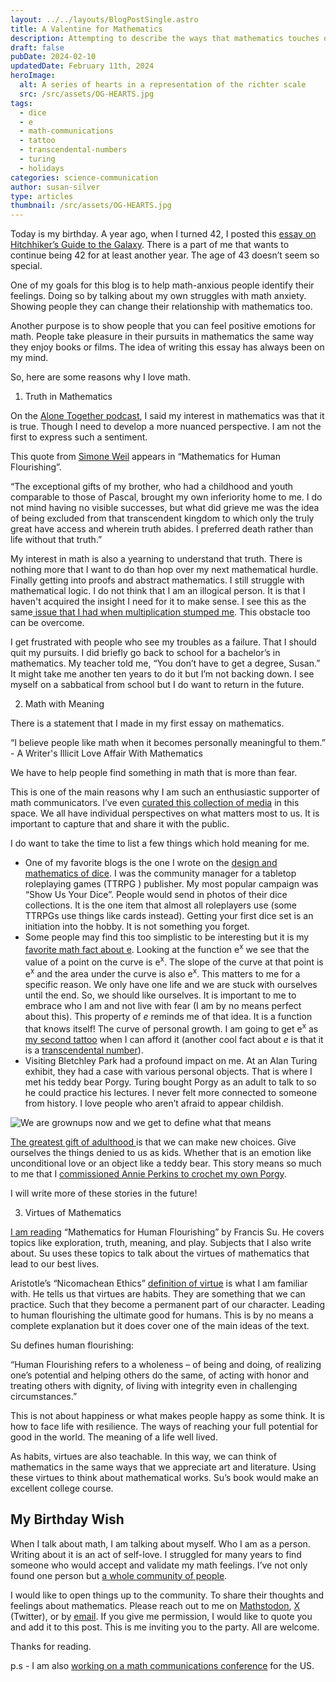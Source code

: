 ```yaml
---
layout: ../../layouts/BlogPostSingle.astro
title: A Valentine for Mathematics
description: Attempting to describe the ways that mathematics touches our hearts. Or the author's specficallly.
draft: false
pubDate: 2024-02-10
updatedDate: February 11th, 2024
heroImage:
  alt: A series of hearts in a representation of the richter scale
  src: /src/assets/OG-HEARTS.jpg
tags:
  - dice
  - e
  - math-communications
  - tattoo
  - transcendental-numbers
  - turing
  - holidays
categories: science-communication
author: susan-silver
type: articles
thumbnail: /src/assets/OG-HEARTS.jpg
---
```



Today is my birthday. A year ago, when I turned 42, I posted this [essay on Hitchhiker’s Guide to the Galaxy](https://beautyofmathematics.com/hitchhikers-guide-to-the-galaxy/). There is a part of me that wants to continue being 42 for at least another year. The age of 43 doesn’t seem so special. 

One of my goals for this blog is to help math-anxious people identify their feelings. Doing so by talking about my own struggles with math anxiety. Showing people they can change their relationship with mathematics too.

Another purpose is to show people that you can feel positive emotions for math. People take pleasure in their pursuits in mathematics the same way they enjoy books or films. The idea of writing this essay has always been on my mind.  

So, here are some reasons why I love math. 



1. Truth in Mathematics

On the [Alone Together podcast](https://podcasts.apple.com/us/podcast/one-is-the-loneliest-number-or-is-it/id1547298340?i=1000524569087), I said my interest in mathematics was that it is true. Though I need to develop a more nuanced perspective. I am not the first to express such a sentiment.

This quote from [Simone Weil](https://plato.stanford.edu/entries/simone-weil/) appears in “Mathematics for Human Flourishing”. 

“The exceptional gifts of my brother, who had a childhood and youth comparable to those of Pascal, brought my own inferiority home to me. I do not mind having no visible successes, but what did grieve me was the idea of being excluded from that transcendent kingdom to which only the truly great have access and wherein truth abides. I preferred death rather than life without that truth.” 

My interest in math is also a yearning to understand that truth. There is nothing more that I want to do than hop over my next mathematical hurdle. Finally getting into proofs and abstract mathematics. I still struggle with mathematical logic. I do not think that I am an illogical person. It is that I haven't acquired the insight I need for it to make sense. I see this as the same[ issue that I had when multiplication stumped me](https://beautyofmathematics.com/a-writers-illicit-love-affair-with-mathematics/). This obstacle too can be overcome. 

I get frustrated with people who see my troubles as a failure. That I should quit my pursuits. I did briefly go back to school for a bachelor’s in mathematics. My teacher told me, “You don’t have to get a degree, Susan.” It might take me another ten years to do it but I’m not backing down. I see myself on a sabbatical from school but I do want to return in the future. 



2. Math with Meaning

There is a statement that I made in my first essay on mathematics. 

“I believe people like math when it becomes personally meaningful to them.” - A Writer's Illicit Love Affair With Mathematics

We have to help people find something in math that is more than fear. 

This is one of the main reasons why I am such an enthusiastic supporter of math communicators. I’ve even [curated this collection of media](https://www.notion.so/suzza-silver/Epic-List-of-Math-Communicators-d2fee910dc5c4b92bb9f439c6ffd9550) in this space. We all have individual perspectives on what matters most to us. It is important to capture that and share it with the public. 

I do want to take the time to list a few things which hold meaning for me. 



* One of my favorite blogs is the one I wrote on the [design and mathematics of dice](https://beautyofmathematics.com/10-videos-secrets-of-dice/). I was the community manager for a tabletop roleplaying games (TTRPG ) publisher. My most popular campaign was “Show Us Your Dice”. People would send in photos of their dice collections. It is the one item that almost all roleplayers use (some TTRPGs use things like cards instead). Getting your first dice set is an initiation into the hobby. It is not something you forget.
* Some people may find this too simplistic to be interesting but it is my [favorite math fact about e](https://www.youtube.com/watch?v=AuA2EAgAegE). Looking at the function e<sup>x</sup> we see that the value of a point on the curve is e<sup>x</sup>. The slope of the curve at that point is e<sup>x</sup> and the area under the curve is also e<sup>x</sup>. This matters to me for a specific reason. We only have one life and we are stuck with ourselves until the end. So, we should like ourselves. It is important to me to embrace who I am and not live with fear (I am by no means perfect about this). This property of _e_ reminds me of that idea. It is a function that knows itself! The curve of personal growth. I am going to get e<sup>x</sup> as [my second tattoo](https://beautyofmathematics.com/math-science-tattoo-inspiration-tom-crawford/) when I can afford it (another cool fact about _e_ is that it is a [transcendental number](https://mathworld.wolfram.com/TranscendentalNumber.html#:~:text=A%20transcendental%20number%20is%20a,algebraic%20number%20of%20degree%20one.)).
* Visiting Bletchley Park had a profound impact on me. At an Alan Turing exhibit, they had a case with various personal objects. That is where I met his teddy bear Porgy. Turing bought Porgy as an adult to talk to so he could practice his lectures. I never felt more connected to someone from history. I love people who aren’t afraid to appear childish. 

![We are grownups now and we get to define what that means](https://imgs.xkcd.com/comics/grownups.png)

[The greatest gift of adulthood ](https://xkcd.com/150/)is that we can make new choices. Give ourselves the things denied to us as kids. Whether that is an emotion like unconditional love or an object like a teddy bear. This story means so much to me that I [commissioned Annie Perkins to crochet my own Porgy](https://twitter.com/anniek_p/status/1333132199974084615). 

I will write more of these stories in the future!



3. Virtues of Mathematics

[I am reading](https://www.amazon.com/Mathematics-Human-Flourishing-Francis/dp/0300237138) “Mathematics for Human Flourishing” by Francis Su. He covers topics like exploration, truth, meaning, and play. Subjects that I also write about. Su uses these topics to talk about the virtues of mathematics that lead to our best lives. 

Aristotle’s “Nicomachean Ethics” [definition of virtue](https://classics.mit.edu/Aristotle/nicomachaen.html) is what I am familiar with. He tells us that virtues are habits. They are something that we can practice. Such that they become a permanent part of our character. Leading to human flourishing the ultimate good for humans. This is by no means a complete explanation but it does cover one of the main ideas of the text.  

Su defines human flourishing:

“Human Flourishing refers to a wholeness – of being and doing, of realizing one’s potential and helping others do the same, of acting with honor and treating others with dignity, of living with integrity even in challenging circumstances.”

This is not about happiness or what makes people happy as some think. It is how to face life with resilience. The ways of reaching your full potential for good in the world. The meaning of a life well lived.  

As habits, virtues are also teachable. In this way, we can think of mathematics in the same ways that we appreciate art and literature. Using these virtues to think about mathematical works. Su’s book would make an excellent college course.  


## My Birthday Wish

When I talk about math, I am talking about myself. Who I am as a person. Writing about it is an act of self-love. I struggled for many years to find someone who would accept and validate my math feelings. I’ve not only found one person but [a whole community of people](https://beautyofmathematics.com/10-question-interview-colin-beveridge/).

I would like to open things up to the community. To share their thoughts and feelings about mathematics. Please reach out to me on [Mathstodon](https://mathstodon.xyz/@suzza), [X](https://twitter.com/Susan_Silver) (Twitter), or by [email](mailto:beautyofmathematics@susansilver.net). If you give me permission, I would like to quote you and add it to this post. This is me inviting you to the party. All are welcome. 

Thanks for reading. 

p.s - I am also [working on a math communications conference](https://mathcommunications.com/) for the US. 

<RelatedArticles oneTitle="10 Videos That Show the Secrets of Dice" oneURL="/10-videos-secrets-of-dice" twoTitle="Math and Science Tattoo Inspiration with Dr. Tom Crawford" twoURL="/math-science-tattoo-inspiration-tom-crawford" threeTitle="Pride Cross Stitch Patterns Celebrating the Beauty of Math" threeURL="/pride-cross-stitch-patterns-celebrating-the-beauty-of-math"  />
